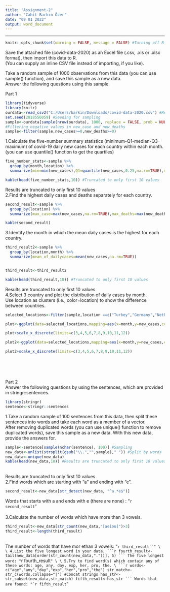 ---
title: "Assignment-2"
author: "Cahit Barkın Özer"
date: "09 01 2022"
output: word_document
---
****
```{r setup, include=FALSE} 
knitr::opts_chunk$set(warning = FALSE, message = FALSE) #Turning off R markdown warning and messages
```
Save the attached file (covid-data-2020) as an Excel file (.csv, .xls or .xlsx format), then import this data to R. \
(You can supply an inline CSV file instead of importing, if you like).

Take a random sample of 1000 observations from this data (you can use sample() function), and save this sample as a new data. \
Answer the following questions using this sample. \

Part 1 \

```{r,include=FALSE}
library(tidyverse)
library(knitr)
ourdata<-read_csv2("C:/Users/barkin/Downloads/covid-data-2020.csv") #Reading csv seperated by ";"
set.seed(2018556059) #Seeding for sampling
sample<-ourdata[sample(nrow(ourdata), 1000, replace = FALSE, prob = NULL),] #Sampling
#Filtering negative values in new_case and new_deaths
sample<-filter(sample,new_cases>=0,new_deaths>=0)
```
1.Calculate the five-number summary statistics (minimum-Q1-median-Q3-maximum) of covid-19 daily new cases for each country within each month. (you can use quantile() function to get the quartiles) \

```{r echo=FALSE}
five_number_stats<-sample %>%
  group_by(month,location) %>%
  summarize(min=min(new_cases),Q1=quantile(new_cases,0.25,na.rm=TRUE),median=quantile(new_cases,0.50,na.rm=TRUE),Q3=quantile(new_cases,0.75,na.rm=TRUE),max=max(new_cases))

kable(head(five_number_stats,10)) #Truncated to only first 10 values
```
Results are truncated to only first 10 values
\
2.Find the highest daily cases and deaths separately for each country. \
```{r echo=FALSE}
second_result<-sample %>%
  group_by(location) %>%
  summarize(max_case=max(new_cases,na.rm=TRUE),max_deaths=max(new_deaths,na.rm=TRUE))

kable(second_result)
```

3.Identify the month in which the mean daily cases is the highest for each country. \

```{r echo=FALSE}
third_result2<-sample %>%
  group_by(location,month) %>%
  summarize(mean_of_dailycases=mean(new_cases,na.rm=TRUE))


third_result<-third_result2

kable(head(third_result,10)) #Truncated to only first 10 values
```
Results are truncated to only first 10 values
\
4.Select 3 country and plot the distribution of daily cases by month. \
Use location as clusters (i.e., color=location) to show the difference between countries.\
```{r echo=FALSE}
selected_locations<-filter(sample,location ==c("Turkey","Germany","Netherlands") )

plot<-ggplot(data=selected_locations,mapping=aes(x=month,y=new_cases,color=location))+geom_smooth()

plot+scale_x_discrete(limits=c(3,4,5,6,7,8,9,10,11,12))

plot2<-ggplot(data=selected_locations,mapping=aes(x=month,y=new_cases,color=location))+geom_boxplot()

plot2+scale_x_discrete(limits=c(3,4,5,6,7,8,9,10,11,12))
```

\
\
\

Part 2 \
Answer the following questions by using the sentences, which are provided in stringr::sentences. \
```{r include=FALSE}
library(stringr)
sentence<-stringr::sentences
```

1.Take a random sample of 100 sentences from this data, then split these sentences into words and take each word as a member of a vector. \
After removing duplicated words (you can use unique() function to remove duplicated words), save this sample as a new data. With this new data, provide the answers for. \
```{r echo=FALSE}
sample<-sentence[sample(nchar(sentence), 100)] #Sampling
new_data<-unlist(strsplit(gsub("\\.","",sample)," ")) #Split by words
new_data<-unique(new_data)
kable(head(new_data,10)) #Results are truncated to only first 10 values
```
\
Results are truncated to only first 10 values
\
2.Find words which are starting with “a” and ending with “e”.
```{r}
second_result<-new_data[str_detect(new_data, "^a.*e$")]
```
Words that starts with a and ends with e (there are none) : "`r second_result`" \
\
3.Calculate the number of words which have more than 3 vowels.
```{r}
third_result<-new_data[str_count(new_data,"[aeiou]")>3]
third_result<-length(third_result)
```
\
The number of words that have mor ethan 3 vowels: "`r third_result``" \
\
4.List the five longest word in your data.
```{r}
fourth_result<-tail(new_data[order(str_count(new_data,"."))], 5)
```
The five longest word: "`r fourth_result``" \
\
5.Try to find word(s) which contain any of these words: age, any, day, exp, her, pro, the. \
```{r}
words<-c("age","any","day","exp","her","pro","the")
str_match<-str_c(words,collapse="|") #Concat strings
has_str<-str_subset(new_data,str_match)
fifth_result<-has_str
```
Words that are found: "`r fifth_result``" \

